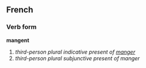 ==French==
===Verb form===
'''mangent'''

# ''third-person plural indicative present of [[manger]]''
# ''third-person plural subjunctive present of manger''